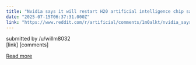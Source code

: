 ```yaml
---
title: "Nvidia says it will restart H20 artificial intelligence chip sales to China"
date: "2025-07-15T06:37:31.000Z"
link: "https://www.reddit.com/r/artificial/comments/1m0alkt/nvidia_says_it_will_restart_h20_artificial/"
---
```


submitted by    /u/willm8032  
 [link]   [comments]

[Read more](https://www.reddit.com/r/artificial/comments/1m0alkt/nvidia_says_it_will_restart_h20_artificial/)
